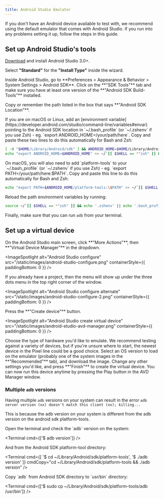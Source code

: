 ```yaml
---
title: Android Studio Emulator
---
```



If you don't have an Android device available to test with, we recommend using the default emulator that comes with Android Studio.
If you run into any problems setting it up, follow the steps in this guide.

## Set up Android Studio's tools

<Step label="1">

[Download](https://developer.android.com/studio) and install Android Studio 3.0+.

</Step>

<Step label="2">

Select **"Standard"** for the **"Install Type"** inside the wizard.

</Step>

<Step label="3">
Inside Android Studio, go to **Preferences > Appearance & Behavior > System Settings > Android SDK**.
Click on the **"SDK Tools"** tab and make sure you have at least one version of the **"Android SDK Build-Tools"** installed.

<ImageSpotlight
  alt="Android SDK build tools"
  src="/static/images/android-studio-build-tools.png"
/>
</Step>

<Step label="4">
Copy or remember the path listed in the box that says **"Android SDK Location"**.

<ImageSpotlight
  alt="Android SDK location"
  src="/static/images/android-studio-sdk-location.png"
/>
</Step>

<Step label="5">
If you are on macOS or Linux, add an [environment variable](https://developer.android.com/studio/command-line/variables#envar) pointing to the Android SDK location
in `~/.bash_profile` (or `~/.zshenv` if you use Zsh) - eg. `export ANDROID_HOME=/your/path/here`. Copy and paste these two lines to do this automatically for Bash and Zsh:

```bash
[ -d "$HOME/Library/Android/sdk" ] && ANDROID_HOME=$HOME/Library/Android/sdk || ANDROID_HOME=$HOME/Android/Sdk
echo "export ANDROID_HOME=$ANDROID_HOME" >> ~/`[[ $SHELL == *"zsh" ]] && echo '.zshenv' || echo '.bash_profile'`
```

</Step>

<Step label="6">
On macOS, you will also need to add `platform-tools` to your `~/.bash_profile` (or `~/.zshenv` if you use Zsh) - eg. `export PATH=/your/path/here:$PATH`.
Copy and paste this line to do this automatically for Bash and Zsh:

```bash
echo "export PATH=$ANDROID_HOME/platform-tools:\$PATH" >> ~/`[[ $SHELL == *"zsh" ]] && echo '.zshenv' || echo '.bash_profile'`
```

</Step>

<Step label="7">
Reload the path environment variables by running:

```bash
source ~/`[[ $SHELL == *"zsh" ]] && echo '.zshenv' || echo '.bash_profile'`
```

</Step>

<Step label="8">Finally, make sure that you can run `adb` from your terminal.</Step>

## Set up a virtual device

<Step label="1">
On the Android Studio main screen, click **"More Actions"**, then **"Virtual Device Manager"** in the dropdown.

<ImageSpotlight
  alt="Android Studio configure"
  src="/static/images/android-studio-configure.png"
  containerStyle={{ paddingBottom: 0 }}
/>

If you already have a project, then the menu will show up under the three dots menu in the top right corner of the window.

<ImageSpotlight
  alt="Android Studio configure alternate"
  src="/static/images/android-studio-configure-2.png"
  containerStyle={{ paddingBottom: 0 }}
/>
</Step>

<Step label="2">
Press the **"Create device"** button.

<ImageSpotlight
  alt="Android Studio create virtual device"
  src="/static/images/android-studio-avd-manager.png"
  containerStyle={{ paddingBottom: 0 }}
/>
</Step>

<Step label="3">
  Choose the type of hardware you'd like to emulate. We recommend testing against a variety of
  devices, but if you're unsure where to start, the newest device in the Pixel line could be a good
  choice.
</Step>

<Step label="4">
  Select an OS version to load on the emulator (probably one of the system images in the
  **"Recommended"** tab), and download the image.
</Step>

<Step label="5">
  Change any other settings you'd like, and press **"Finish"** to create the virtual device. You can
  now run this device anytime by pressing the Play button in the AVD Manager window.
</Step>

### Multiple `adb` versions

Having multiple `adb` versions on your system can result in the error `adb server version (xx) doesn't match this client (xx); killing...`

This is because the adb version on your system is different from the adb version on the android sdk platform-tools.

<Step label="1">
Open the terminal and check the `adb` version on the system:

<Terminal cmd={['$ adb version']} />
</Step>

<Step label="2">
And from the Android SDK platform-tool directory:

<Terminal cmd={[
  '$ cd ~/Library/Android/sdk/platform-tools',
  '$ ./adb version'
]} cmdCopy="cd ~/Library/Android/sdk/platform-tools && ./adb version" />
</Step>

<Step label="3">
Copy `adb` from Android SDK directory to `usr/bin` directory:

<Terminal cmd={['$ sudo cp ~/Library/Android/sdk/platform-tools/adb /usr/bin']} />
</Step>
